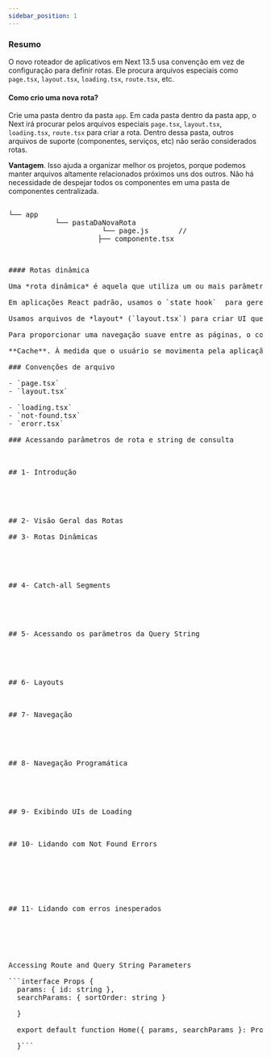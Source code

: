 ---
sidebar_position: 1
---





### Resumo

O novo roteador de aplicativos em Next 13.5 usa convenção em vez de configuração para definir rotas. Ele procura arquivos especiais como `page.tsx`, `layout.tsx`, `loading.tsx`, `route.tsx`, etc.

#### **Como crio uma nova rota?**

Crie uma pasta dentro da pasta `app`.   Em cada pasta dentro da pasta app, o Next irá procurar pelos arquivos especiais `page.tsx`, `layout.tsx`, `loading.tsx`, `route.tsx` para criar a rota. Dentro dessa pasta, outros arquivos de suporte (componentes, serviços, etc) não serão considerados rotas.

**Vantagem**. Isso ajuda a organizar melhor os projetos, porque podemos manter arquivos altamente relacionados próximos uns dos outros. Não há necessidade de despejar todos os componentes em uma pasta de componentes centralizada.

<pre>

└── app
           └── pastaDaNovaRota
                      └── page.js       // <só este arquivo virará uma rota>
			         ├── componente.tsx

<pre>

#### Rotas dinâmica

Uma *rota dinâmica* é aquela que utiliza um ou mais parâmetros. Para adicionar parâmetros às nossas rotas, colocamos os nomes das pastas entre colchetes (por exemplo, `[id]`).

Em aplicações React padrão, usamos o `state hook`  para gerenciar o estado do componente. Em aplicativos renderizados no servidor, entretanto, usamos parâmetros de *query string* para manter o estado. Isso também nos permite dar *bookmark* em  páginas com estados específicos. Por exemplo, podemos dar `bookmark` em uma lista de produtos filtrada e ordenada.

Usamos arquivos de *layout* (`layout.tsx`) para criar UI que é compartilhada entre múltiplas páginas. O *layout* raiz (`/app/layout.tsx`) define a UI comum para todas as nossas páginas. Podemos criar *layouts* adicionais para áreas específicas de nossa aplicação (por exemplo, `/app/admin/layout.tsx`).

Para proporcionar uma navegação suave entre as páginas, o componente `Link` busca previamente os *links* que estão na janela de visualização.

**Cache**. À medida que o usuário se movimenta pela aplicação, o Next.js armazena o conteúdo da página em um cache no cliente. Portanto, se eles revisitarem uma página que já existe no cache, o Next.js simplesmente a captura do cache em vez de fazer uma nova solicitação ao servidor. O cache do cliente existe na memória do navegador e dura uma sessão inteira. Ele é redefinido quando fazemos uma atualização completa.

### Convenções de arquivo

- `page.tsx`
- `layout.tsx`

- `loading.tsx`
- `not-found.tsx`
- `erorr.tsx`

### Acessando parâmetros de rota e string de consulta



## 1- Introdução





## 2- Visão Geral das Rotas

## 3- Rotas Dinâmicas





## 4- Catch-all Segments





## 5- Acessando os parâmetros da Query String





## 6- Layouts



## 7- Navegação





## 8- Navegação Programática





## 9- Exibindo UIs de Loading



## 10- Lidando com Not Found Errors







## 11- Lidando com erros inesperados






Accessing Route and Query String Parameters

```interface Props {
  params: { id: string },
  searchParams: { sortOrder: string }
  
  }

  export default function Home({ params, searchParams }: Props) {

  }```
